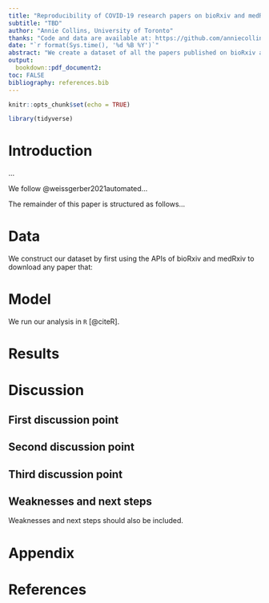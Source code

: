```yaml
---
title: "Reproducibility of COVID-19 research papers on bioRxiv and medRxiv"
subtitle: "TBD"
author: "Annie Collins, University of Toronto"
thanks: "Code and data are available at: https://github.com/anniecollins/reproducibility."
date: "`r format(Sys.time(), '%d %B %Y')`"
abstract: "We create a dataset of all the papers published on bioRxiv and medRxiv between X and Y. We extract the text from these papers and parse them for keywords to do with the availability of data and scripts underpinning the paper. We find that X per cent of papers have X. Our paper demonstrates the need for Y."
output:
  bookdown::pdf_document2:
toc: FALSE
bibliography: references.bib
---
```


```r
knitr::opts_chunk$set(echo = TRUE)

library(tidyverse)
```

# Introduction

...


We follow @weissgerber2021automated...


The remainder of this paper is structured as follows...


# Data

We construct our dataset by first using the APIs of bioRxiv and medRxiv to download any paper that: 





# Model

We run our analysis in `R` [@citeR]. 


# Results

# Discussion

## First discussion point

## Second discussion point

## Third discussion point

## Weaknesses and next steps

Weaknesses and next steps should also be included.

\newpage

# Appendix {-}

\newpage


# References


